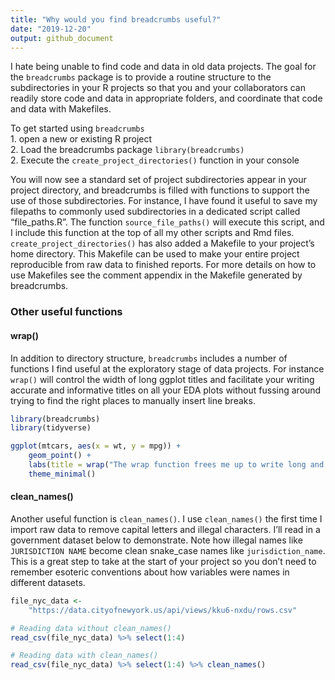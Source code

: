 ```yaml
---
title: "Why would you find breadcrumbs useful?"
date: "2019-12-20"
output: github_document
---
```


I hate being unable to find code and data in old data projects. The goal for the `breadcrumbs` package is to provide a routine structure to the subdirectories in your R projects so that you and your collaborators can readily store code and data in appropriate folders, and coordinate that code and data with Makefiles. 

To get started using `breadcrumbs`  
1. open a new or existing R project   
2. Load the breadcrumbs package `library(breadcrumbs)`  
2. Execute the `create_project_directories()` function in your console  

You will now see a standard set of project subdirectories appear in your project directory, and breadcrumbs is filled with functions to support the use of those subdirectories. For instance, I have found it useful to save my filepaths to commonly used subdirectories in a dedicated script called "file_paths.R". The function `source_file_paths()` will execute this script, and I include this function at the top of all my other scripts and Rmd files. `create_project_directories()` has also added a Makefile to your project's home directory. This Makefile can be used to make your entire project reproducible from raw data to finished reports. For more details on how to use Makefiles see the comment appendix in the Makefile generated by breadcrumbs. 

### Other useful functions
#### wrap()
In addition to directory structure, `breadcrumbs` includes a number of functions I find useful at the exploratory stage of data projects. For instance `wrap()` will control the width of long ggplot titles and facilitate your writing accurate and informative titles on all your EDA plots without fussing around trying to find the right places to manually insert line breaks. 
```r
library(breadcrumbs)
library(tidyverse)

ggplot(mtcars, aes(x = wt, y = mpg)) + 
	geom_point() + 
	labs(title = wrap("The wrap function frees me up to write long and informative titles on my plots without having to troubleshoot the placement of linebreaks. This is useful since I often forget what I once found useful about a plot.", 80)) + 
	theme_minimal()
```

#### clean_names()
Another useful function is `clean_names()`. I use `clean_names()` the first time I import raw data to remove capital letters and illegal characters. I'll read in a government dataset below to demonstrate. Note how illegal names like `JURISDICTION NAME` become clean snake_case names like `jurisdiction_name`. This is a great step to take at the start of your project so you don't need to remember esoteric conventions about how variables were names in different datasets. 
```r
file_nyc_data <- 
    "https://data.cityofnewyork.us/api/views/kku6-nxdu/rows.csv"

# Reading data without clean_names()
read_csv(file_nyc_data) %>% select(1:4)
```

```r
# Reading data with clean_names()
read_csv(file_nyc_data) %>% select(1:4) %>% clean_names()
```

